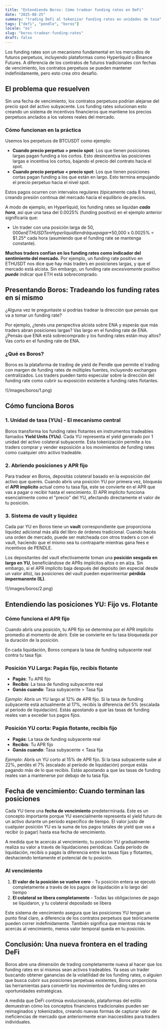 ```yaml
---
title: "Entendiendo Boros: Cómo tradear funding rates en DeFi"
date: "2025-08-25"
summary: "trading DeFi al tokenizar funding rates en unidades de tasa"
tags: ["defi", "pendle", "boros"]
locale: "es"
slug: "boros-tradear-funding-rates"
draft: false
---
```


Los funding rates son un mecanismo fundamental en los mercados de futuros perpetuos, incluyendo plataformas como Hyperliquid o Binance Futures. A diferencia de los contratos de futuros tradicionales con fechas de vencimiento, los contratos perpetuos se pueden mantener indefinidamente, pero esto crea otro desafío.

## **El problema que resuelven**

Sin una fecha de vencimiento, los contratos perpetuos podrían alejarse del precio spot del activo subyacente. Los funding rates solucionan esto creando un sistema de incentivos financieros que mantiene los precios perpetuos anclados a los valores reales del mercado.

### Cómo funcionan en la práctica

Usemos los perpetuos de BTCUSDT como ejemplo:

- **Cuando precio perpetuo > precio spot**: Los que tienen posiciones largas pagan funding a los cortos. Esto desincentiva las posiciones largas e incentiva los cortos, bajando el precio del contrato hacia el spot.
- **Cuando precio perpetuo < precio spot**: Los que tienen posiciones cortas pagan funding a los que están en largo. Esto termina empujando el precio perpetuo hacia el nivel spot.

Estos pagos ocurren con intervalos regulares (típicamente cada 8 horas), creando presión continua del mercado hacia el equilibrio de precios.

A modo de ejemplo, en Hyperliquid, los funding rates se liquidan ***cada hora***, así que una tasa del 0.0025% (funding positivo) en el ejemplo anterior significaría que:

- Un trader con una posición larga de $50,000 en ETHUSDT en Hyperliquid tendrá que pagar *$50,000 x 0.0025% = $1.25* cada hora (asumiendo que el funding rate se mantenga constante).

**Muchos traders confían en los funding rates como indicador del sentimiento del mercado.** Por ejemplo, un funding rate positivo en ETHUSDT nos dice que hay más traders en posiciones largas, y que el mercado está alcista. Sin embargo, un funding rate *excesivamente* positivo ***puede*** indicar que ETH está sobrecomprado.

## Presentando Boros: Tradeando los funding rates en sí mismo

¿Alguna vez te preguntaste si podrías tradear la dirección que pensás que va a tomar un funding rate?

Por ejemplo, ¿tenés una perspectiva alcista sobre ENA y esperás que más traders abran posiciones largas? Vas largo en el funding rate de ENA. ¿Pensás que ENA está sobrecomprado y los funding rates están muy altos? Vas corto en el funding rate de ENA.

### ¿Qué es Boros?

Boros es la plataforma de trading de yield de Pendle que permite el trading con margen de funding rates de múltiples fuentes, incluyendo exchanges centralizados. Los traders pueden tanto especular sobre la dirección del funding rate como cubrir su exposición existente a funding rates flotantes.

!(/images/boros/1.png)

## Cómo funciona Boros

### 1. Unidad de tasa (YUs) - El mecanismo central

Boros transforma los funding rates flotantes en instrumentos tradeables llamados **Yield Units (YUs)**. Cada YU representa el yield generado por 1 unidad del activo colateral subyacente. Esta tokenización permite a los traders comprar y vender exposición a los movimientos de funding rates como cualquier otro activo tradeable.

### 2. Abriendo posiciones y APR fijo

Para tradear en Boros, depositás colateral basado en la exposición del activo que querés. Cuando abrís una posición YU por primera vez, bloqueás el **APR implícito** actual como tu tasa fija, este se convierte en el APR que vas a pagar o recibir hasta el vencimiento. El APR implícito funciona esencialmente como el "precio" del YU, afectando directamente el valor de tu posición.

### 3. Sistema de vault y liquidez

Cada par YU en Boros tiene un **vault** correspondiente que proporciona liquidez adicional más allá del libro de órdenes tradicional. Cuando hacés una orden de mercado, puede ser matcheada con otros traders o con el  vault, haciendo que el mismo sea tu contraparte mientras gana fees e incentivos de PENDLE.

Los depositantes del vault efectivamente toman una **posición sesgada en largo en YU**, beneficiándose de APRs implícitos altos o en alza. Sin embargo, si el APR implícito baja después del depósito (en especial desde un valor alto), las posiciones del vault pueden experimentar **pérdida impermanente (IL)**.

!(/images/boros/2.png)

## Entendiendo las posiciones YU: Fijo vs. Flotante

### Cómo funciona el APR fijo

Cuando abrís una posición, tu APR fijo se determina por el APR implícito promedio al momento de abrir. Este se convierte en tu tasa bloqueada por la duración de la posición.

En cada liquidación, Boros compara la tasa de funding subyacente real contra tu tasa fija:

### Posición YU Larga: Pagás fijo, recibís flotante

- **Pagás**: Tu APR fijo
- **Recibís**: La tasa de funding subyacente real
- **Ganás cuando**: Tasa subyacente > Tasa fija

*Ejemplo*: Abrís un YU largo al 12% de APR fijo. Si la tasa de funding subyacente está actualmente al 17%, recibís la diferencia del 5% (escalada al período de liquidación). Estás apostando a que las tasas de funding reales van a exceder tus pagos fijos.

### Posición YU corta: Pagás flotante, recibís fijo

- **Pagás**: La tasa de funding subyacente real
- **Recibís**: Tu APR fijo
- **Ganás cuando**: Tasa subyacente < Tasa fija

*Ejemplo*: Abrís un YU corto al 15% de APR fijo. Si la tasa subyacente sube al 22%, perdés el 7% (escalado al período de liquidación) porque estás pagando más de lo que recibís. Estás apostando a que las tasas de funding reales van a mantenerse por debajo de tu tasa fija.

## Fecha de vencimiento: Cuando terminan las posiciones

Cada YU tiene una **fecha de vencimiento** predeterminada. Este es un concepto importante porque YU esencialmente representa el yield futuro de un activo durante un período específico de tiempo. El valor justo de cualquier posición YU es la suma de los pagos totales de yield que vas a recibir (o pagar) hasta esa fecha de vencimiento.

A medida que te acercás al vencimiento, tu posición YU gradualmente realiza su valor a través de liquidaciones periódicas. Cada período de liquidación, recibís o pagás la diferencia entre las tasas fijas y flotantes, deshaciendo lentamente el potencial de tu posición.

### Al vencimiento

1. **El valor de la posición se vuelve cero** - Tu posición entera se ejecutó completamente a través de los pagos de liquidación a lo largo del tiempo
2. **El colateral se libera completamente** - Todas las obligaciones de pago se liquidaron, y tu colateral depositado se libera

Este sistema de vencimiento asegura que las posiciones YU tengan un punto final claro, a diferencia de los contratos perpetuos que teóricamente pueden correr indefinidamente. También significa que mientras más te acercás al vencimiento, menos valor temporal queda en tu posición.

## Conclusión: Una nueva frontera en el trading DeFi

Boros abre una dimensión de trading completamente nueva al hacer que los funding rates en sí mismos sean activos tradeables. Ya seas un trader buscando obtener ganancias de la volatilidad de los funding rates, o alguien que busca cubrir sus posiciones perpetuas existentes, Boros proporciona las herramientas para convertir los movimientos de funding rates en oportunidades estratégicas.

A medida que DeFi continúa evolucionando, plataformas del estilo demuestran cómo los conceptos financieros tradicionales pueden ser reimaginados y tokenizados, creando nuevas formas de capturar valor de ineficiencias de mercado que anteriormente eran inaccesibles para traders individuales.